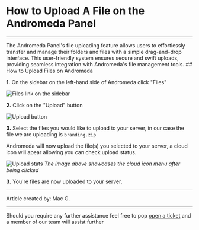 

# How to Upload A File on the Andromeda Panel
***
<Callout type="info" emoji=" " >
  The Andromeda Panel's file uploading feature allows users to effortlessly transfer and manage their folders and files with a simple drag-and-drop interface. This user-friendly system ensures secure and swift uploads, providing seamless integration with Andromeda's file management tools.
</Callout>
## How to Upload Files on Andromeda

**1.** On the sidebar on the left-hand side of Andromeda click "Files"

![Files link on the sidebar](../img/files-SBl.png)

**2.** Click on the "Upload" button

![Upload button](../img/files-uplbtn.png)

**3.** Select the files you would like to upload to your server, in our case the file we are uploading is `branding.zip`

Andromeda will now upload the file(s) you selected to your server, a cloud icon will apear allowing you can check upload status.

![Upload stats](../img/files-uplStats.png)
*The image above showcases the cloud icon menu after being clicked*

**3.** You're files are now uploaded to your server.

***

Article created by: Mac G.

***

Should you require any further assistance feel free to pop [open a ticket](https://billing.plutonode.com/submitticket.php) and a member of our team will assist further
